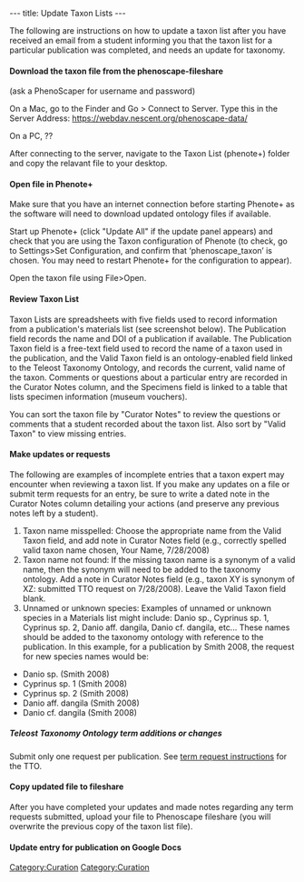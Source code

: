 ---
title: Update Taxon Lists
---

The following are instructions on how to update a taxon list after you have received an email from a student informing you that the taxon list for a particular publication was completed, and needs an update for taxonomy.

====Download the taxon file from the phenoscape-fileshare====
(ask a PhenoScaper for username and password)

On a Mac, go to the Finder and Go > Connect to Server.  Type this in the Server Address:  https://webdav.nescent.org/phenoscape-data/

On a PC, ??

After connecting to the server, navigate to the Taxon List (phenote+) folder and copy the relavant file to your desktop.

====Open file in Phenote+====

Make sure that you have an internet connection before starting Phenote+ as the software will need to download updated ontology files if available.

Start up Phenote+ (click "Update All" if the update panel appears) and check that you are using the Taxon configuration of Phenote (to check, go to Settings>Set Configuration, and confirm that ‘phenoscape_taxon’ is chosen. You may need to restart Phenote+ for the configuration to appear).

Open the taxon file using File>Open.

====Review Taxon List====

Taxon Lists are spreadsheets with five fields used to record information from a publication's materials list (see screenshot below).  The Publication field records the name and DOI of a publication if available.  The Publication Taxon field is a free-text field used to record the name of a taxon used in the publication, and the Valid Taxon field is an ontology-enabled field linked to the Teleost Taxonomy Ontology, and  records the current, valid name of the taxon.  Comments or questions about a particular entry are recorded in the Curator Notes column, and the Specimens field is linked to a table that lists specimen information (museum vouchers).

You can sort the taxon file by "Curator Notes" to review the questions or comments that a student recorded about the taxon list.  Also sort by "Valid Taxon" to view missing entries.

====Make updates or requests====

The following are examples of incomplete entries that a taxon expert may encounter when reviewing a taxon list.  If you make any updates on a file or submit term requests for an entry, be sure to write a dated note in the Curator Notes column detailing your actions (and preserve any previous notes left by a student).

#Taxon name misspelled: Choose the appropriate name from the Valid Taxon field, and add note in Curator Notes field (e.g., correctly spelled valid taxon name chosen, Your Name, 7/28/2008)
#Taxon name not found: If the missing taxon name is a synonym of a valid name, then the synonym will need to be added to the taxonomy ontology.  Add a note in Curator Notes field (e.g., taxon XY is synonym of XZ: submitted TTO request on 7/28/2008).  Leave the Valid Taxon field blank.
#Unnamed or unknown species:  Examples of unnamed or unknown species in a Materials list might include: Danio sp., Cyprinus sp. 1, Cyprinus sp. 2, Danio aff. dangila, Danio cf. dangila, etc... These names should be added to the taxonomy ontology with reference to the publication. In this example, for a publication by Smith 2008, the request for new species names would be:

*Danio sp. (Smith 2008)
*Cyprinus sp. 1 (Smith 2008)
*Cyprinus sp. 2 (Smith 2008)
*Danio aff. dangila (Smith 2008)
*Danio cf. dangila (Smith 2008)

=====Teleost Taxonomy Ontology term additions or changes=====

Submit only one request per publication.  See [https://www.nescent.org/phenoscape/Term_Requests term request instructions] for the TTO.

[[Category:Curation]]

====Copy updated file to fileshare====

After you have completed your updates and made notes regarding any term requests submitted, upload your file to Phenoscape fileshare (you will overwrite the previous copy of the taxon list file).

====Update entry for publication on Google Docs====

[[Category:Curation]]